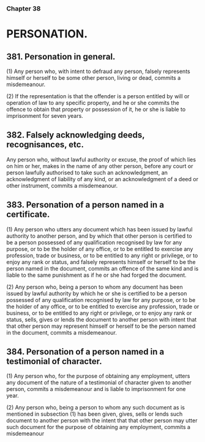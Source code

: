 ### Chapter 38

# PERSONATION.

## 381. Personation in general.
(1) Any person who, with intent to defraud any person, falsely
represents himself or herself to be some other person, living or dead,
commits a misdemeanour.

(2) If the representation is that the offender is a person entitled by
will or operation of law to any specific property, and he or she commits the
offence to obtain that property or possession of it, he or she is liable to
imprisonment for seven years.

## 382. Falsely acknowledging deeds, recognisances, etc.
Any person who, without lawful authority or excuse, the proof of which lies
on him or her, makes in the name of any other person, before any court or
person lawfully authorised to take such an acknowledgment, an
acknowledgment of liability of any kind, or an acknowledgment of a deed or
other instrument, commits a misdemeanour.

## 383. Personation of a person named in a certificate.
(1) Any person who utters any document which has been issued by
lawful authority to another person, and by which that other person is certified
to be a person possessed of any qualification recognised by law for any
purpose, or to be the holder of any office, or to be entitled to exercise any
profession, trade or business, or to be entitled to any right or privilege, or to
enjoy any rank or status, and falsely represents himself or herself to be the
person named in the document, commits an offence of the same kind and is
liable to the same punishment as if he or she had forged the document.

(2) Any person who, being a person to whom any document has been
issued by lawful authority by which he or she is certified to be a person
possessed of any qualification recognised by law for any purpose, or to be the
holder of any office, or to be entitled to exercise any profession, trade or
business, or to be entitled to any right or privilege, or to enjoy any rank or
status, sells, gives or lends the document to another person with intent that
that other person may represent himself or herself to be the person named in
the document, commits a misdemeanour.

## 384. Personation of a person named in a testimonial of character.
(1) Any person who, for the purpose of obtaining any employment,
utters any document of the nature of a testimonial of character given to
another person, commits a misdemeanour and is liable to imprisonment for
one year.

(2) Any person who, being a person to whom any such document as
is mentioned in subsection (1) has been given, gives, sells or lends such
document to another person with the intent that that other person may utter
such document for the purpose of obtaining any employment, commits a
misdemeanour